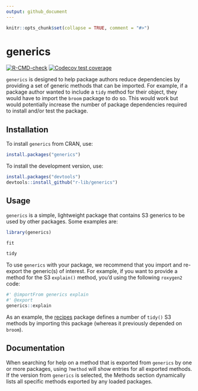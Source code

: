 ```yaml
---
output: github_document
---
```


```r
knitr::opts_chunk$set(collapse = TRUE, comment = "#>")
```

# generics

<!-- badges: start -->
[![R-CMD-check](https://github.com/r-lib/generics/workflows/R-CMD-check/badge.svg)](https://github.com/r-lib/generics/actions)
[![Codecov test coverage](https://codecov.io/gh/r-lib/generics/branch/main/graph/badge.svg)](https://app.codecov.io/gh/r-lib/generics?branch=main)
<!-- badges: end -->

`generics` is designed to help package authors reduce dependencies by providing a set of generic methods that can be imported. For example, if a package author wanted to include a `tidy` method for their object, they would have to import the `broom` package to do so. This would work but would potentially increase the number of package dependencies required to install and/or test the package. 

## Installation

To install `generics` from CRAN, use:

```r
install.packages("generics")
```

To install the development version, use:

```r
install.packages("devtools")
devtools::install_github("r-lib/generics")
```

## Usage

`generics` is a simple, lightweight package that contains S3 generics to be used by other packages. Some examples are:

```r
library(generics)

fit

tidy
```

To use `generics` with your package, we recommend that you import and re-export the generic(s) of interest. For example, if you want to provide a method for the  S3 `explain()` method, you'd using the following `roxygen2` code:

``` r
#' @importFrom generics explain
#' @export
generics::explain
```

As an example, the [recipes](https://github.com/tidymodels/recipes) package defines a number of `tidy()` S3 methods by importing this package (whereas it previously depended on `broom`). 

## Documentation

When searching for help on a method that is exported from `generics` by one or more packages, using `?method` will show entries for all exported methods. If the version from `generics` is selected, the Methods section dynamically lists all specific methods exported by any loaded packages. 
